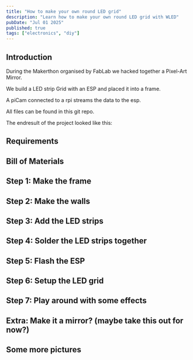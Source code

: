 ```yaml
---
title: "How to make your own round LED grid"
description: "Learn how to make your own round LED grid with WLED"
pubDate: "Jul 01 2025"
published: true
tags: ["electronics", "diy"]
---
```


## Introduction

During the Makerthon organised by FabLab we hacked together a Pixel-Art Mirror. 

We build a LED strip Grid with an ESP and placed it into a frame.

A piCam  connected to a rpi streams the data to the esp. 

All files can be found in this git repo.

The endresult of the project looked like this:

## Requirements

## Bill of Materials

## Step 1: Make the frame

## Step 2: Make the walls

## Step 3: Add the LED strips

## Step 4: Solder the LED strips together

## Step 5: Flash the ESP

## Step 6: Setup the LED grid

## Step 7: Play around with some effects

## Extra: Make it a mirror? (maybe take this out for now?)

## Some more pictures